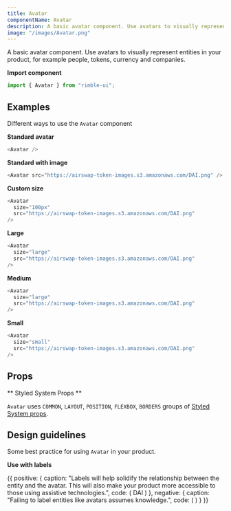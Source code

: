```yaml
---
title: Avatar
componentName: Avatar
description: A basic avatar component. Use avatars to visually represent entities in your product, for example people, tokens, currency and companies.
image: "/images/Avatar.png"
---
```


A basic avatar component. Use avatars to visually represent entities in your product, for example people, tokens, currency and companies.

**Import component**

```jsx
import { Avatar } from "rimble-ui";
```

## Examples

Different ways to use the `Avatar` component

**Standard avatar**

```js is=react-live
<Avatar />
```

**Standard with image**

```js is=react-live
<Avatar src="https://airswap-token-images.s3.amazonaws.com/DAI.png" />
```

**Custom size**

```js is=react-live
<Avatar
  size="100px"
  src="https://airswap-token-images.s3.amazonaws.com/DAI.png"
/>
```

**Large**

```js is=react-live
<Avatar
  size="large"
  src="https://airswap-token-images.s3.amazonaws.com/DAI.png"
/>
```

**Medium**

```js is=react-live
<Avatar
  size="large"
  src="https://airswap-token-images.s3.amazonaws.com/DAI.png"
/>
```

**Small**

```js is=react-live
<Avatar
  size="small"
  src="https://airswap-token-images.s3.amazonaws.com/DAI.png"
/>
```

## Props

<PropsTable propMetaData={props.propMetaData} />

** Styled System Props **

`Avatar` uses `COMMON`, `LAYOUT`, `POSITION`, `FLEXBOX`, `BORDERS` groups of [Styled System props](/components/rimble-ui/system-props).

## Design guidelines

Some best practice for using `Avatar` in your product.

**Use with labels**

<DoDont>
  {{
    positive: {
      caption: "Labels will help solidify the relationship between the entity and the avatar. This will also make your product more accessible to those using assistive technologies.",
      code: (
        <Flex alignItems="center">
          <Avatar
            size="medium"
            src="https://airswap-token-images.s3.amazonaws.com/DAI.png"
          />
          <Text fontSize={3} fontWeight="bold" ml={3}>
            DAI
          </Text>
        </Flex>
      )
    },
    negative: {
      caption: "Failing to label entities like avatars assumes knowledge.",
      code: (
        <Avatar
          size="medium"
          src="https://airswap-token-images.s3.amazonaws.com/DAI.png"
        />
      )
    }
  }}
</DoDont>
